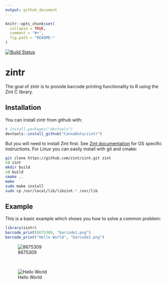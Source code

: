 ```yaml
---
output: github_document
---
```


<!-- README.md is generated from README.Rmd. Please edit that file -->

```r
knitr::opts_chunk$set(
  collapse = TRUE,
  comment = "#>",
  fig.path = "README-"
)
```

[![Build Status](https://travis-ci.org/CannaData/zintr.svg?branch=master)](https://travis-ci.org/CannaData/zintr)

# zintr

The goal of zintr is to provide barcode printing functionality to R using the Zint C library.

## Installation

You can install zintr from github with:

```r
# install.packages("devtools")
devtools::install_github("CannaData/zintr")
```

But you will need to install Zint first. See [Zint documentation](http://www.zint.org.uk/Manual.aspx?type=p&page=2) for OS specific instructions. For Linux you can easily install with git and cmake:

```bash
git clone https://github.com/zint/zint.git zint
cd zint
mkdir build
cd build
cmake ..
make
sudo make install
sudo cp /usr/local/lib/libzint.* /usr/lib
```

## Example

This is a basic example which shows you how to solve a common problem:

```r
library(zintr)
barcode_print(8675309, "barcode1.png")
barcode_print("Hello World", "barcode2.png")
```

![8675309](inst/examples/barcode1.png)

<br>

![Hello World](inst/examples/barcode2.png)
